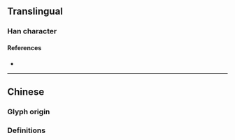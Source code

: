 {{also|偽|僞}}
{{character info}}
==Translingual==

===Han character===
{{Han char|rn=9|rad=人|as=04|sn=6|four=|canj=OIKS|ids=⿰亻为}}

====References====
* {{Han ref|kx=0096.121|hdz=10126.040|uh=4F2A|ud=20266}}

----

==Chinese==

===Glyph origin===
{{Han simp|偽|a=僞|f=為|t=为|f2=爲|t2=为}}

===Definitions===
{{zh-see|偽}}